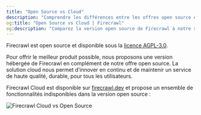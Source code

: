 ```yaml
---
title: "Open Source vs Cloud"
description: "Comprendre les différences entre les offres open source et cloud de Firecrawl"
og:title: "Open Source vs Cloud | Firecrawl"
og:description: "Comparez la version open source de Firecrawl à notre solution cloud riche en fonctionnalités"
---
```


Firecrawl est open source et disponible sous la [licence AGPL-3.0](https://github.com/mendableai/firecrawl/blob/main/LICENSE).

Pour offrir le meilleur produit possible, nous proposons une version hébergée de Firecrawl en complément de notre offre open source. La solution cloud nous permet d’innover en continu et de maintenir un service de haute qualité, durable, pour tous les utilisateurs.

Firecrawl Cloud est disponible sur [firecrawl.dev](https://firecrawl.dev) et propose un ensemble de fonctionnalités indisponibles dans la version open source :

![Firecrawl Cloud vs Open Source](/images/open-source-cloud.png)